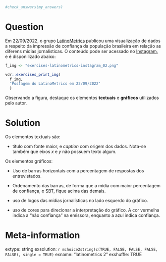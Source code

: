 ```r

#check_answers(my_answers)
```

Question
========

Em 22/09/2022, o grupo [LatinoMetrics](https://latinometrics.substack.com/) publicou uma visualização de dados a respeito da impressão de confiança da população brasileira em relação as diferens mídias jornalísticas. O conteúdo pode ser acessado no  [Instagram]([https://www.instagram.com/p/Ciz8mFSrZj7/]), e é disponilizado abaixo:

```r
f_img <- "exercises-latinometrics-instagram_02.png"

vdr::exercises_print_img(
  f_img,
  "Postagem do LatinoMetrics em 22/09/2022"
  )
```

Observando a figura, destaque os elementos **textuais** e **gráficos** utilizados pelo autor.


Solution
================

Os elementos textuais são:

* título com fonte maior, e _caption_ com origem dos dados. Nota-se também que eixos _x_ e _y_ não possuem texto algum.

Os elementos gráficos:

* Uso de barras horizontais com a percentagem de respostas dos entrevistados. 

* Ordenamento das barras, de forma que a mídia com maior percentagem de confiança, o SBT, fique acima das demais.

* uso de logos das mídias jornalísticas no lado esquerdo do gráfico. 

* uso de cores para direcionar a interpretação do gráfico. A cor vermelha indica a "não confiança" na emissora, enquanto a azul indica confiança.


Meta-information
================
extype: string
exsolution: `r mchoice2string(c(TRUE, FALSE, FALSE, FALSE, FALSE), single = TRUE)`
exname: "latinometrics 2"
exshuffle: TRUE

